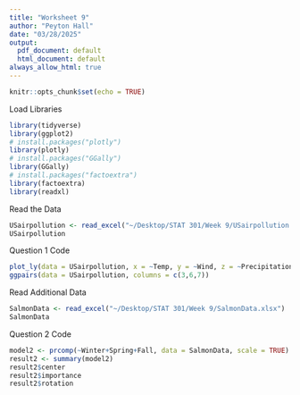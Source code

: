 ```yaml
---
title: "Worksheet 9"
author: "Peyton Hall"
date: "03/28/2025"
output:
  pdf_document: default
  html_document: default
always_allow_html: true
---
```


```r
knitr::opts_chunk$set(echo = TRUE)
```

Load Libraries
```r
library(tidyverse)
library(ggplot2)
# install.packages("plotly")
library(plotly)
# install.packages("GGally")
library(GGally)
# install.packages("factoextra")
library(factoextra)
library(readxl)
```

Read the Data
```r
USairpollution <- read_excel("~/Desktop/STAT 301/Week 9/USairpollution.xlsx")
USairpollution
```

Question 1 Code
```r
plot_ly(data = USairpollution, x = ~Temp, y = ~Wind, z = ~Precipitation)
ggpairs(data = USairpollution, columns = c(3,6,7))
```

Read Additional Data
```r
SalmonData <- read_excel("~/Desktop/STAT 301/Week 9/SalmonData.xlsx")
SalmonData
```

Question 2 Code
```r
model2 <- prcomp(~Winter+Spring+Fall, data = SalmonData, scale = TRUE)
result2 <- summary(model2)
result2$center
result2$importance
result2$rotation
```

